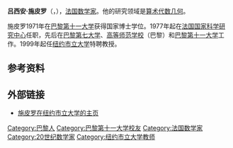 {{expand|time=2010-07-17T22:21:35+00:00}}
{{infobox scientist
| name        = 吕西安·施皮罗<br />Lucien Szpiro
| image       = Lucien Szpiro.jpg
| birth_date  = 1941年12月23日
| birth_place = {{FRA}}[[巴黎|巴黎]]
| death_date  = {{death date and age|2020|4|18|1941|12|23}}
| death_place = {{FRA}}[[巴黎|巴黎]]
| nationality = {{FRA}}
| fields      = [[数学|数学]]
| alma_mater  = [[巴黎第十一大学|巴黎第十一大学]]
| workplaces  = [[纽约市立大学|纽约市立大学]]
| doctoral_advisor = [[皮埃尔·萨米埃尔|皮埃尔·萨米埃尔]]
| doctoral_students = [[艾哈迈德·阿巴斯|艾哈迈德·阿巴斯]]<br>[[埃马纽埃尔·于尔莫|埃马纽埃尔·于尔莫]]<br>[[张寿武|张寿武]]
| awards      = 
}}

'''吕西安·施皮罗'''（{{lang-fr|'''Lucien Szpiro'''}}，{{bd|1941年|12月23日|2020年|4月18日|catIdx=S施}}），[[法国|法国]][[数学家|数学家]]。他的研究领域是[[算术代数几何|算术代数几何]]。

施皮罗1971年在[[巴黎第十一大学|巴黎第十一大学]]获得国家博士学位。1977年起在[[法国国家科学研究中心|法国国家科学研究中心]]任职，先后在[[巴黎第七大学|巴黎第七大学]]、[[高等师范学校|高等师范学校]]（巴黎）和[[巴黎第十一大学|巴黎第十一大学]]工作。1999年起任[[纽约市立大学|纽约市立大学]]特聘教授。

== 参考资料 ==
{{reflist}}

== 外部链接 ==
* [http://math.gc.cuny.edu/faculty/szpiro/People_Faculty_Szpiro.html 施皮罗在纽约市立大学的主页]{{Wayback|url=http://math.gc.cuny.edu/faculty/szpiro/People_Faculty_Szpiro.html |date=20120428162842 }}

{{Authority control}}
{{DEFAULTSORT:Szpiro, Lucien}}
[[Category:巴黎人|Category:巴黎人]]
[[Category:巴黎第十一大学校友|Category:巴黎第十一大学校友]]
[[Category:法国数学家|Category:法国数学家]]
[[Category:20世纪数学家|Category:20世纪数学家]]
[[Category:纽约市立大学教师|Category:纽约市立大学教师]]